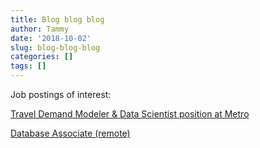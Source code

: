 ```yaml
---
title: Blog blog blog
author: Tammy
date: '2018-10-02'
slug: blog-blog-blog
categories: []
tags: []
---
```


Job postings of interest:

[Travel Demand Modeler & Data Scientist position at Metro](https://www.governmentjobs.com/careers/oregonmetro/jobs/2219529/travel-demand-modeler-data-scientist)

[Database Associate (remote)](https://our.hiringthing.com/job/86451/database-associate)